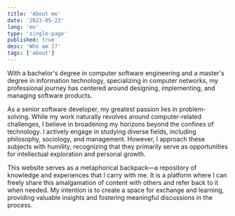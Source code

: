 ```yaml
---
title: 'About me'
date: '2023-05-23'
lang: 'en'
type: 'single-page'
published: true
desc: 'Who am I?'
tags: ['about']
---
```




With a bachelor's degree in computer software engineering and a master's degree in information technology, specializing in computer networks, my professional journey has centered around designing, implementing, and managing software products.

As a senior software developer, my greatest passion lies in problem-solving. While my work naturally revolves around computer-related challenges, I believe in broadening my horizons beyond the confines of technology. I actively engage in studying diverse fields, including philosophy, sociology, and management. However, I approach these subjects with humility, recognizing that they primarily serve as opportunities for intellectual exploration and personal growth.

This website serves as a metaphorical backpack—a repository of knowledge and experiences that I carry with me. It is a platform where I can freely share this amalgamation of content with others and refer back to it when needed. My intention is to create a space for exchange and learning, providing valuable insights and fostering meaningful discussions in the process.




